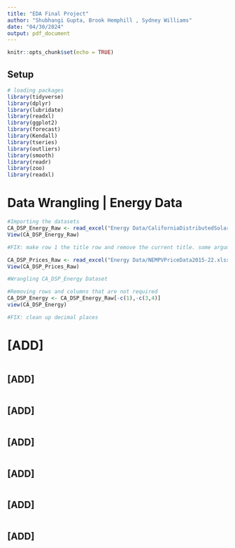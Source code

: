 ```yaml
---
title: "EDA Final Project"
author: "Shubhangi Gupta, Brook Hemphill , Sydney Williams"
date: "04/30/2024"
output: pdf_document
---
```


```r
knitr::opts_chunk$set(echo = TRUE)
```

## Setup

```r
# loading packages
library(tidyverse)
library(dplyr)
library(lubridate)
library(readxl)
library(ggplot2)
library(forecast)
library(Kendall)
library(tseries)
library(outliers)
library(smooth)
library(readr)
library(zoo)
library(readxl)
```

# Data Wrangling | Energy Data

```r
#Importing the datasets
CA_DSP_Energy_Raw <- read_excel("Energy Data/CaliforniaDistributedSolarCapGen2015-21.xlsx")
View(CA_DSP_Energy_Raw)

#FIX: make row 1 the title row and remove the current title. some argument in the read_excel

CA_DSP_Prices_Raw <- read_excel("Energy Data/NEMPVPriceData2015-22.xlsx")
View(CA_DSP_Prices_Raw)

#Wrangling CA_DSP_Energy Dataset

#Removing rows and columns that are not required
CA_DSP_Energy <- CA_DSP_Energy_Raw[-c(1),-c(3,4)]
view(CA_DSP_Energy)

#FIX: clean up decimal places

```

# [ADD]

```r


```

## [ADD]

```r

```

## [ADD]

```r

```

## [ADD]

```r

```

## [ADD]

```r

```

## [ADD]

```r

```

## [ADD]

```r

```


